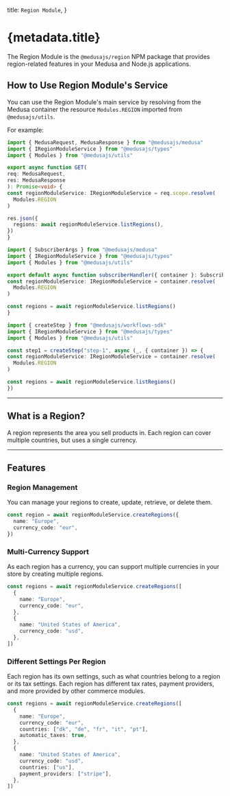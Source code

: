 
  title: `Region Module`,
}

# {metadata.title}

The Region Module is the `@medusajs/region` NPM package that provides region-related features in your Medusa and Node.js applications.

## How to Use Region Module's Service

You can use the Region Module's main service by resolving from the Medusa container the resource `Modules.REGION` imported from `@medusajs/utils`.

For example:

<CodeTabs groupId="resource-type">
  <CodeTab label="API Route" value="api-route">

  ```ts title="src/api/store/custom/route.ts"
  import { MedusaRequest, MedusaResponse } from "@medusajs/medusa"
  import { IRegionModuleService } from "@medusajs/types"
  import { Modules } from "@medusajs/utils"

export async function GET(
  req: MedusaRequest,
  res: MedusaResponse
): Promise<void> {
  const regionModuleService: IRegionModuleService = req.scope.resolve(
    Modules.REGION
  )

  res.json({
    regions: await regionModuleService.listRegions(),
  })
}
```

  </CodeTab>
  <CodeTab label="Subscriber" value="subscribers">

  ```ts title="src/subscribers/custom-handler.ts"
  import { SubscriberArgs } from "@medusajs/medusa"
  import { IRegionModuleService } from "@medusajs/types"
  import { Modules } from "@medusajs/utils"

export default async function subscriberHandler({ container }: SubscriberArgs) {
  const regionModuleService: IRegionModuleService = container.resolve(
    Modules.REGION
  )

  const regions = await regionModuleService.listRegions()
}
```

  </CodeTab>
  <CodeTab label="Workflow Step" value="workflow-step">

  ```ts title="src/workflows/hello-world/step1.ts"
  import { createStep } from "@medusajs/workflows-sdk"
  import { IRegionModuleService } from "@medusajs/types"
  import { Modules } from "@medusajs/utils"

const step1 = createStep("step-1", async (_, { container }) => {
  const regionModuleService: IRegionModuleService = container.resolve(
    Modules.REGION
  )

  const regions = await regionModuleService.listRegions()
})
```

  </CodeTab>
</CodeTabs>

---

## What is a Region?

A region represents the area you sell products in. Each region can cover multiple countries, but uses a single currency.

---

## Features

### Region Management

You can manage your regions to create, update, retrieve, or delete them.

```ts
const region = await regionModuleService.createRegions({
  name: "Europe",
  currency_code: "eur",
})
```

### Multi-Currency Support

As each region has a currency, you can support multiple currencies in your store by creating multiple regions.

```ts
const regions = await regionModuleService.createRegions([
  {
    name: "Europe",
    currency_code: "eur",
  },
  {
    name: "United States of America",
    currency_code: "usd",
  },
])
```

### Different Settings Per Region

Each region has its own settings, such as what countries belong to a region or its tax settings. Each region has different tax rates, payment providers, and more provided by other commerce modules.

```ts
const regions = await regionModuleService.createRegions([
  {
    name: "Europe",
    currency_code: "eur",
    countries: ["dk", "de", "fr", "it", "pt"],
    automatic_taxes: true,
  },
  {
    name: "United States of America",
    currency_code: "usd",
    countries: ["us"],
    payment_providers: ["stripe"],
  },
])
```
